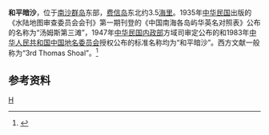 {{Infobox Disputed Islands
| plural = yes
| name             =和平暗沙
| image name       = 
| image caption    = 
| image size       = 
| locator map      = {{Location map+|Spratly_Islands|float=center|width=300|caption=和平暗沙的位置 
|places=
{{location map~ |Spratly_Islands|marksize=6 |lat=10.883333|long=115.916666|label='''和平暗沙''' |position=bottom}}
}}
| map_custom       = yes
| native name      = 
| native name link = 
| other_names         = 
| location         = [[南中国海|南中国海]]
| coordinates      = {{Coord|10|53||N|115|55||E|display=inline,title}}
| archipelago      = [[南沙群岛|南沙群岛]]
| total islands    = 
| major islands    = 
| area             =
| length           =
| width            =
| coastline        =
| highest mount    = 
| elevation        = 
| country 1 claim                 = {{ROC}}
| country 1 claim divisions title = 區
| country 1 claim divisions       = [[高雄市|高雄市]][[旗津區|旗津區]]
| country claim                 = {{PRC}}
| country claim divisions title = [[地級市|地級市]]
| country claim divisions       = [[海南省|海南省]][[三沙市|三沙市]]
| country 2 claim                       = {{PHL}}
| country 2 claim divisions title   = 市
| country 2 claim divisions         =  [[民马罗巴区|民马罗巴区]][[巴拉望省|巴拉望省]][[卡拉延市|卡拉延市]]
| country 3 claim                 = {{VNM}}
| country 3 claim divisions title = 县
| country 3 claim divisions       = [[慶和省|慶和省]][[长沙岛县|长沙岛县]]
| population       = 
| population as of = 
| density          = 
| ethnic groups    = 
| additional info  =
}}
'''和平暗沙'''，位于[[南沙群岛|南沙群岛]]东部，[[费信岛|费信岛]]东北约3.5[[海里|海里]]。1935年[[中华民国|中华民国]]出版的《水陆地图审查委员会会刊》第一期刊登的《中国南海各岛屿华英名对照表》公布的名称为“汤姆斯第三滩”，1947年[[中华民国内政部|中华民国内政部]]方域司审定公布的和1983年[[中华人民共和国|中华人民共和国]][[中国地名委员会|中国地名委员会]]授权公布的标准名称均为“和平暗沙”。西方文献一般称为“3rd Thomas Shoal”。<ref>{{cite book zh |author=广东省地名委员会 |title=《南海诸岛地名资料汇编》 |format=M |edition=1 |location=广州 |publisher=广东省地图出版社 |date=1987 |pages=201 |id= ISBN 80522-023-9}}</ref>

==参考资料==
{{reflist}}

{{有争议的地区小作品}}
{{South China Sea Islands}}

[[Category:南沙群岛|H]]